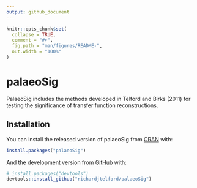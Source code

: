 ```yaml
---
output: github_document
---
```


<!-- README.md is generated from README.Rmd. Please edit that file -->

```r
knitr::opts_chunk$set(
  collapse = TRUE,
  comment = "#>",
  fig.path = "man/figures/README-",
  out.width = "100%"
)
```

# palaeoSig

PalaeoSig includes the methods developed in Telford and Birks (2011) for testing the significance of transfer function reconstructions.

## Installation

You can install the released version of palaeoSig from [CRAN](https://CRAN.R-project.org) with:

``` r
install.packages("palaeoSig")
```

And the development version from [GitHub](https://github.com/) with:

``` r
# install.packages("devtools")
devtools::install_github("richardjtelford/palaeoSig")
```
